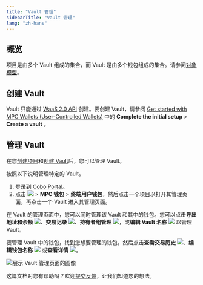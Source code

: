 ```yaml
---
title: "Vault 管理"
sidebarTitle: "Vault 管理"
lang: "zh-hans"
---
```


## 概览
项目是由多个 Vault 组成的集合，而 Vault 是由多个钱包组成的集合。请参阅[对象模型](/cn/portal/mpc-wallets/ucw/object-model)。

## 创建 Vault
Vault 只能通过 [WaaS 2.0 API](https://www.cobo.com/developers/v2/guides/overview/introduction) 创建。要创建 Vault，请参阅 [Get started with MPC Wallets (User-Controlled Wallets)](https://www.cobo.com/developers/v2/guides/mpc-wallets/get-started-ucw#1-complete-the-initial-setup) 中的 **Complete the initial setup** > **Create a vault** 。

## 管理 Vault
在您[创建项目](/cn/portal/mpc-wallets/ucw/project-management#)和[创建 Vault](/cn/portal/mpc-wallets/ucw/vault-management#vault)后，您可以管理 Vault。

按照以下说明管理特定的 Vault。

1. 登录到 [Cobo Portal](https://portal.cobo.com/login)。
2. 点击 <img src="/cn/images/common/wallets_icon_cn.svg" className="icon"></img> > **MPC 钱包** > **终端用户钱包**，然后点击一个项目以打开其管理页面，再点击一个 Vault 进入其管理页面。

在 Vault 的管理页面中，您可以同时管理该 Vault 和其中的钱包。您可以点击**导出地址和余额** <img src="/en/images/common/icon_export_balances_and_addresses.svg" className="icon"></img>、**交易记录** <img src="/en/images/common/icon_view transactions.svg" className="icon"></img>、**持有者组管理** <img src="/en/images/common/icon_key_share_management.svg" className="icon"></img>，或**编辑 Vault 名称** <img src="/en/images/common/icon_edit.svg" className="icon"></img> 以管理 Vault。

要管理 Vault 中的钱包，找到您想要管理的钱包，然后点击**查看交易历史** <img src="/en/images/common/icon_view transactions.svg" className="icon"></img>、**编辑钱包名称** <img src="/en/images/common/icon_edit.svg" className="icon"></img> 或**查看详情** <img src="/en/images/common/icon_view.svg" className="icon"></img>。

<img src="/cn/images/mpc-wallet/ucw/vault-managment-ucw.png" className="screenshot_full_screen" alt="展示 Vault 管理页面的图像" />

<Tip>这篇文档对您有帮助吗？欢迎[提交反馈](https://forms.zohopublic.com/cobo/form/DocumentFeedbackForm/formperma/QvLOhxJv1_JMsJ-1dleZ8Itb_7rzN-LtgvsDdxosoVI?referrername=manuals)，让我们知道您的想法。</Tip>
